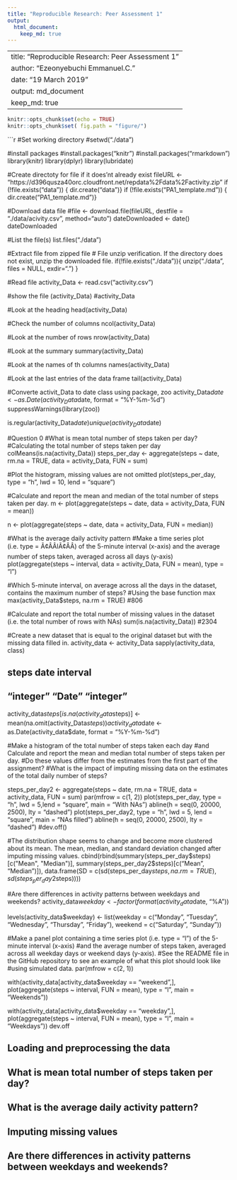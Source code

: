 ```yaml
---
title: "Reproducible Research: Peer Assessment 1"
output: 
  html_document:
    keep_md: true
---
```

---
title: "Reproducible Research: Peer Assessment 1"
author: "Ezeonyebuchi Emmanuel.C."
date: "19 March 2019"
output: md_document
keep_md: true
---

```r
knitr::opts_chunk$set(echo = TRUE)
knitr::opts_chunk$set( fig.path = "figure/")
```

```r

#Set working directory
#setwd("./data")

#install packages
#install.packages("knitr")
#install.packages("rmarkdown")
library(knitr)
library(dplyr)
library(lubridate)

#Create directoty for file if it does'nt already exist
fileURL <- "https://d396qusza40orc.cloudfront.net/repdata%2Fdata%2Factivity.zip"
if (!file.exists("data")) {
  dir.create("data")}
if (!file.exists("PA1_template.md")) {
  dir.create("PA1_template.md")}

#Download data file
#file <- download.file(fileURL, destfile = "./data/acivity.csv", method="auto")
dateDownloaded <- date()
dateDownloaded

#List the file(s)
list.files("./data")

#Extract file from zipped file
# File unzip verification. If the directory does not exist, unzip the downloaded file.
if(!file.exists("./data")){
  unzip("./data", files = NULL, exdir=".")
}

#Read file
activity_Data <- read.csv("activity.csv")

#show the file (activity_Data)
#activity_Data

#Look at the heading
head(activity_Data)

#Check the number of columns
ncol(activity_Data)

#Look at the number of rows
nrow(activity_Data)

#Look at the summary
summary(activity_Data)

#Look at the names of th columns
names(activity_Data)

#Look at the last entries of the data frame
tail(activity_Data)

#Converte activit_Data to date class using package, zoo
activity_Data$date <- as.Date(activity_Data$date, format = "%Y-%m-%d")
suppressWarnings(library(zoo))

is.regular(activity_Data$date)
unique(activity_Data$date)

#Question 0
#What is mean total number of steps taken per day?
#Calculating the total number of steps taken per day
colMeans(is.na(activity_Data))
steps_per_day <- aggregate(steps ~ date, rm.na = TRUE, data = activity_Data, FUN = sum)

#Plot the histogram, missing values are not omitted
plot(steps_per_day, type = "h", lwd = 10, lend = "square")

#Calculate and report the mean and median of the total number of steps taken per day.
m <- plot(aggregate(steps ~ date, data = activity_Data, FUN = mean))

n <- plot(aggregate(steps ~ date, data = activity_Data, FUN = median))

#What is the average daily activity pattern 
#Make a time series plot (i.e. type = Ã¢ÂÂlÃ¢ÂÂ) of the 5-minute interval (x-axis) and the average number of steps taken, averaged across all days (y-axis)
plot(aggregate(steps ~ interval, data = activity_Data, FUN = mean), type = "l")

#Which 5-minute interval, on average across all the days in the dataset, contains the maximum number of steps?
#Using the base function max
max(activity_Data$steps, na.rm = TRUE)
#806

#Calculate and report the total number of missing values in the dataset (i.e. the total number of rows with NAs)
sum(is.na(activity_Data))
#2304

#Create a new dataset that is equal to the original dataset but with the missing data filled in.
activity_data <- activity_Data
sapply(activity_data, class)

##     steps      date  interval 
## "integer"    "Date" "integer"
activity_data$steps[is.na(activity_data$steps)] <- mean(na.omit(activity_Data$steps))
activity_data$date <- as.Date(activity_data$date, format = "%Y-%m-%d")

#Make a histogram of the total number of steps taken each day 
#and Calculate and report the mean and median total number of steps taken per day. 
#Do these values differ from the estimates from the first part of the assignment? 
#What is the impact of imputing missing data on the estimates of the total daily number of steps?

steps_per_day2 <- aggregate(steps ~ date, rm.na = TRUE, data = activity_data, FUN = sum)
par(mfrow = c(1, 2))
plot(steps_per_day, type = "h", lwd = 5,lend = "square", main = "With NAs")
abline(h = seq(0, 20000, 2500), lty = "dashed")
plot(steps_per_day2, type = "h", lwd = 5, lend = "square", main = "NAs filled")
abline(h = seq(0, 20000, 2500), lty = "dashed")
#dev.off()

#The distribution shape seems to change and become more clustered about its mean. The mean, median, and standard deviation changed after imputing missing values.
cbind(rbind(summary(steps_per_day$steps)[c("Mean", "Median")],
            summary(steps_per_day2$steps)[c("Mean", "Median")]), 
      data.frame(SD = c(sd(steps_per_day$steps, na.rm = TRUE), sd(steps_per_day2$steps))))

#Are there differences in activity patterns between weekdays and weekends?
activity_data$weekday <- factor(format(activity_data$date, "%A"))

levels(activity_data$weekday) <- list(weekday = c("Monday", "Tuesday",
                                              "Wednesday", "Thursday",
                                              "Friday"), weekend =
                                    c("Saturday", "Sunday"))

#Make a panel plot containing a time series plot (i.e. type = "l") of the 5-minute interval (x-axis) 
#and the average number of steps taken, averaged across all weekday days or weekend days (y-axis). 
#See the README file in the GitHub repository to see an example of what this plot should look like 
#using simulated data.
par(mfrow = c(2, 1))

with(activity_data[activity_data$weekday == "weekend",], plot(aggregate(steps ~ interval, FUN = mean), type = "l", main = "Weekends"))

with(activity_data[activity_data$weekday == "weekday",], plot(aggregate(steps ~ interval, FUN = mean), type = "l", main = "Weekdays"))
dev.off



## Loading and preprocessing the data



## What is mean total number of steps taken per day?



## What is the average daily activity pattern?



## Imputing missing values



## Are there differences in activity patterns between weekdays and weekends?
